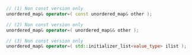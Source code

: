 ```cpp
// (1) Non const version only
unordered_map& operator=( const unordered_map& other );

// (2) Non const version only
unordered_map& operator=( unordered_map&& other );

// (3) Non const version only
unordered_map& operator=( std::initializer_list<value_type> ilist );
```